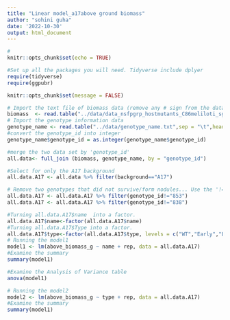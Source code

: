 ```yaml
---
title: "Linear model_a17above ground biomass"
author: "sohini guha"
date: '2022-10-30'
output: html_document
---
```


```r
#
knitr::opts_chunk$set(echo = TRUE)

#Set up all the packages you will need. Tidyverse include dplyer
require(tidyverse)
require(ggpubr)

knitr::opts_chunk$set(message = FALSE)
```
```r
# Import the text file of biomass data (remove any # sign from the data or else the data will not import)
biomass  <- read.table("../data/data_nsfpgrp_hostmutants_C86meliloti_sg_biomass ratio added.txt",sep = "\t",header=TRUE)
# Import the genotype information data
genotype_name <- read.table("../data/genotype_name.txt",sep = "\t",header=TRUE)
#convert the genotype_id into integer
genotype_name$genotype_id = as.integer(genotype_name$genotype_id)

#merge the two data set by 'genotype_id'
all.data<- full_join (biomass, genotype_name, by = "genotype_id")

#Select for only the A17 background 
all.data.A17 <- all.data %>% filter(background=="A17")

# Remove two genotypes that did not survive/form nodules... Use the '!=' this time which says to grab all of the them BUT the named genotype ID.
all.data.A17 <- all.data.A17 %>% filter(genotype_id!="853")
all.data.A17 <- all.data.A17 %>% filter(genotype_id!="838")

```
```r
#Turning all.data.A17$name  into a factor.
all.data.A17$name<-factor(all.data.A17$name)
#Turning all.data.A17$Type into a factor.
all.data.A17$type<-factor(all.data.A17$type, levels = c("WT","Early","Late","AON"))
# Running the model1
model1 <- lm(above_biomass_g ~ name + rep, data = all.data.A17)
#Examine the summary
summary(model1)

#Examine the Analysis of Variance table
anova(model1)
```
```r
# Running the model2
model2 <- lm(above_biomass_g ~ type + rep, data = all.data.A17)
#Examine the summary
summary(model1)
```
